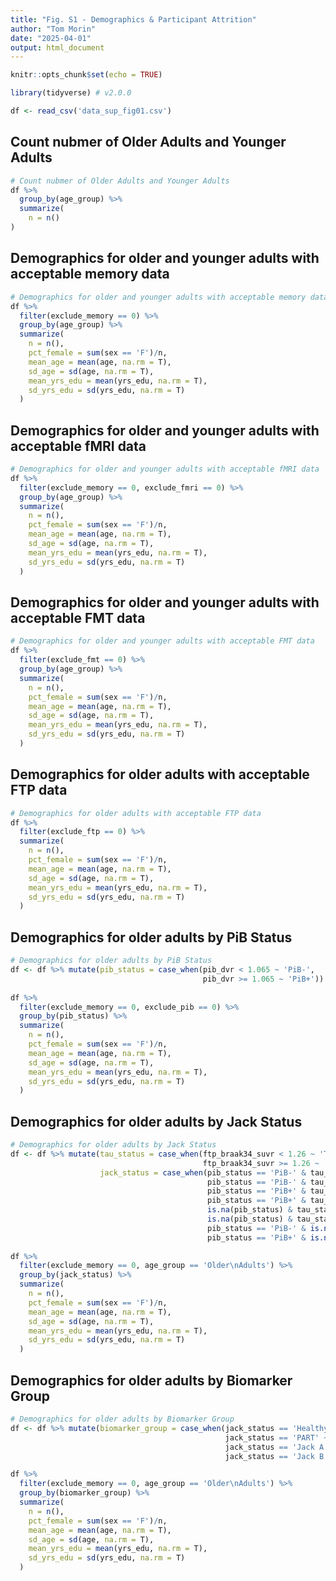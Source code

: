 ```yaml
---
title: "Fig. S1 - Demographics & Participant Attrition"
author: "Tom Morin"
date: "2025-04-01"
output: html_document
---
```


```r
knitr::opts_chunk$set(echo = TRUE)

library(tidyverse) # v2.0.0

df <- read_csv('data_sup_fig01.csv')
```

## Count nubmer of Older Adults and Younger Adults
```r
# Count nubmer of Older Adults and Younger Adults
df %>% 
  group_by(age_group) %>%
  summarize(
    n = n()
)
```

## Demographics for older and younger adults with acceptable memory data
```r
# Demographics for older and younger adults with acceptable memory data
df %>%
  filter(exclude_memory == 0) %>%
  group_by(age_group) %>%
  summarize(
    n = n(),
    pct_female = sum(sex == 'F')/n,
    mean_age = mean(age, na.rm = T),
    sd_age = sd(age, na.rm = T),
    mean_yrs_edu = mean(yrs_edu, na.rm = T),
    sd_yrs_edu = sd(yrs_edu, na.rm = T)
  )
```

## Demographics for older and younger adults with acceptable fMRI data
```r
# Demographics for older and younger adults with acceptable fMRI data
df %>%
  filter(exclude_memory == 0, exclude_fmri == 0) %>%
  group_by(age_group) %>%
  summarize(
    n = n(),
    pct_female = sum(sex == 'F')/n,
    mean_age = mean(age, na.rm = T),
    sd_age = sd(age, na.rm = T),
    mean_yrs_edu = mean(yrs_edu, na.rm = T),
    sd_yrs_edu = sd(yrs_edu, na.rm = T)
  )
```

## Demographics for older and younger adults with acceptable FMT data
```r
# Demographics for older and younger adults with acceptable FMT data
df %>%
  filter(exclude_fmt == 0) %>%
  group_by(age_group) %>%
  summarize(
    n = n(),
    pct_female = sum(sex == 'F')/n,
    mean_age = mean(age, na.rm = T),
    sd_age = sd(age, na.rm = T),
    mean_yrs_edu = mean(yrs_edu, na.rm = T),
    sd_yrs_edu = sd(yrs_edu, na.rm = T)
  )
```

## Demographics for older adults with acceptable FTP data
```r
# Demographics for older adults with acceptable FTP data
df %>%
  filter(exclude_ftp == 0) %>%
  summarize(
    n = n(),
    pct_female = sum(sex == 'F')/n,
    mean_age = mean(age, na.rm = T),
    sd_age = sd(age, na.rm = T),
    mean_yrs_edu = mean(yrs_edu, na.rm = T),
    sd_yrs_edu = sd(yrs_edu, na.rm = T)
  )
```

## Demographics for older adults by PiB Status
```r
# Demographics for older adults by PiB Status
df <- df %>% mutate(pib_status = case_when(pib_dvr < 1.065 ~ 'PiB-',
                                           pib_dvr >= 1.065 ~ 'PiB+'))
  
df %>%  
  filter(exclude_memory == 0, exclude_pib == 0) %>%
  group_by(pib_status) %>%
  summarize(
    n = n(),
    pct_female = sum(sex == 'F')/n,
    mean_age = mean(age, na.rm = T),
    sd_age = sd(age, na.rm = T),
    mean_yrs_edu = mean(yrs_edu, na.rm = T),
    sd_yrs_edu = sd(yrs_edu, na.rm = T)
  )
```

## Demographics for older adults by Jack Status
```r
# Demographics for older adults by Jack Status
df <- df %>% mutate(tau_status = case_when(ftp_braak34_suvr < 1.26 ~ 'Tau-',
                                           ftp_braak34_suvr >= 1.26 ~ 'Tau+'),
                    jack_status = case_when(pib_status == 'PiB-' & tau_status == 'Tau-' ~ 'Healthy',
                                            pib_status == 'PiB-' & tau_status == 'Tau+' ~ 'PART',
                                            pib_status == 'PiB+' & tau_status == 'Tau-' ~ 'Jack A',
                                            pib_status == 'PiB+' & tau_status == 'Tau+' ~ 'Jack B',
                                            is.na(pib_status) & tau_status == 'Tau-' ~ 'Healthy',
                                            is.na(pib_status) & tau_status == 'Tau+' ~ 'PART',
                                            pib_status == 'PiB-' & is.na(tau_status) ~ 'Healthy',
                                            pib_status == 'PiB+' & is.na(tau_status) ~ 'Jack A'))
  
df %>%  
  filter(exclude_memory == 0, age_group == 'Older\nAdults') %>%
  group_by(jack_status) %>%
  summarize(
    n = n(),
    pct_female = sum(sex == 'F')/n,
    mean_age = mean(age, na.rm = T),
    sd_age = sd(age, na.rm = T),
    mean_yrs_edu = mean(yrs_edu, na.rm = T),
    sd_yrs_edu = sd(yrs_edu, na.rm = T)
  )

```

## Demographics for older adults by Biomarker Group
```r
# Demographics for older adults by Biomarker Group
df <- df %>% mutate(biomarker_group = case_when(jack_status == 'Healthy' ~ 'Normal Aging',
                                                jack_status == 'PART' ~ 'Normal Aging',
                                                jack_status == 'Jack A' ~ 'Preclinical AD',
                                                jack_status == 'Jack B' ~ 'Preclinical AD'))

df %>%
  filter(exclude_memory == 0, age_group == 'Older\nAdults') %>%
  group_by(biomarker_group) %>%
  summarize(
    n = n(),
    pct_female = sum(sex == 'F')/n,
    mean_age = mean(age, na.rm = T),
    sd_age = sd(age, na.rm = T),
    mean_yrs_edu = mean(yrs_edu, na.rm = T),
    sd_yrs_edu = sd(yrs_edu, na.rm = T)
  )

```